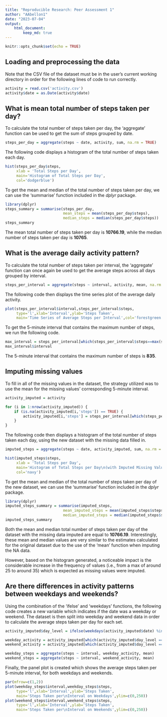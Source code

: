 ```yaml
---
title: "Reproducible Research: Peer Assessment 1"
author: "AAbellon1"
date: "2023-07-04"
output:
    html_document:
        keep_md: true
---
```


```r
knitr::opts_chunk$set(echo = TRUE)
```

## Loading and preprocessing the data

Note that the CSV file of the dataset must be in the user's current working directory in order for the following lines of code to run correctly.

```r
activity = read.csv('activity.csv')
activity$date = as.Date(activity$date)
```

## What is mean total number of steps taken per day?

To calculate the total number of steps taken per day, the 'aggregate' function can be used to get the sum of steps grouped by date.

```r
steps_per_day = aggregate(steps ~ date, activity, sum, na.rm = TRUE)
```

The following code displays a histogram of the total number of steps taken each day.

```r
hist(steps_per_day$steps,
     xlab = 'Total Steps per Day',
     main='Histogram of Total Steps per Day',
     col='dodgerblue')
```

To get the mean and median of the total number of steps taken per day, we can use the 'summarise' function included in the *dplyr* package.

```r
library(dplyr)
steps_summary = summarise(steps_per_day,
                          mean_steps = mean(steps_per_day$steps),
                          median_steps = median(steps_per_day$steps))
steps_summary
```

The mean total number of steps taken per day is **10766.19**, while the median number of steps taken per day is **10765**.

## What is the average daily activity pattern?

To calculate the total number of steps taken per interval, the 'aggregate' function can once again be used to get the average steps across all days grouped by interval.

```r
steps_per_interval = aggregate(steps ~ interval, activity, mean, na.rm = TRUE)
```

The following code then displays the time series plot of the average daily activity.

```r
plot(steps_per_interval$interval,steps_per_interval$steps,
     type='l',xlab='Interval',ylab='Steps Taken',
     main='Time Series of Average Steps per Interval',col='forestgreen')
```

To get the 5-minute interval that contains the maximum number of steps, we run the following code.

```r
max_interval = steps_per_interval[which(steps_per_interval$steps==max(steps_per_interval$steps)),]
max_interval$interval
```

The 5-minute interval that contains the maximum number of steps is **835**.

## Imputing missing values

To fill in all of the missing values in the dataset, the strategy utilized was to use the mean for the missing values' corresponding 5-minute interval.

```r
activity_imputed = activity

for (i in 1:nrow(activity_imputed)) {
    if (is.na(activity_imputed[i,'steps']) == TRUE) {
        activity_imputed[i,'steps'] = steps_per_interval[which(steps_per_interval$interval==activity_imputed[i,'interval']),'steps']
    }
}
```

The following code then displays a histogram of the total number of steps taken each day, using the new dataset with the missing data filled in.

```r
imputed_steps = aggregate(steps ~ date, activity_imputed, sum, na.rm = TRUE)

hist(imputed_steps$steps,
     xlab = 'Total Steps per Day',
     main='Histogram of Total Steps per Day\n(with Imputed Missing Values)',
     col='navy')
```

To get the mean and median of the total number of steps taken per day of the new dataset, we can use the 'summarise' function included in the *dplyr* package.

```r
library(dplyr)
imputed_steps_summary = summarise(imputed_steps,
                          mean_imputed_steps = mean(imputed_steps$steps),
                          median_imputed_steps = median(imputed_steps$steps))
imputed_steps_summary
```
Both the mean and median total number of steps taken per day of the dataset with the missing data imputed are equal to **10766.19**. Interestingly, these mean and median values are very similar to the estimates calculated for the original dataset due to the use of the 'mean' function when imputing the NA data.

However, based on the histogram generated, a noticeable impact is the considerable increase in the frequency of values (i.e., from a max of around 25 to around 35) which is expected as missing values were imputed.

## Are there differences in activity patterns between weekdays and weekends?

Using the combination of the 'ifelse' and 'weekdays' functions, the following code creates a new variable which indicates if the date was a weekday or weekend. The dataset is then split into weekday and weekend data in order to calculate the average steps taken per day for each set.

```r
activity_imputed$day_level = ifelse(weekdays(activity_imputed$date) %in% list('Saturday','Sunday'), 'Weekend','Weekday')

weekday_activity = activity_imputed[which(activity_imputed$day_level == 'Weekday'),]
weekend_activity = activity_imputed[which(activity_imputed$day_level == 'Weekend'),]

weekday_steps = aggregate(steps ~ interval, weekday_activity, mean)
weekend_steps = aggregate(steps ~ interval, weekend_activity, mean)
```

Finally, the panel plot is created which shows the average steps taken per 5-minute interval, for both weekdays and weekends.

```r
par(mfrow=c(1,2))
plot(weekday_steps$interval,weekday_steps$steps,
     type='l',xlab='Interval',ylab='Steps Taken',
     main='Steps Taken per\nInterval on Weekdays',ylim=c(0,250))
plot(weekend_steps$interval,weekend_steps$steps,
     type='l',xlab='Interval',ylab='Steps Taken',
     main='Steps Taken per\nInterval on Weekends',ylim=c(0,250))
```